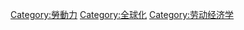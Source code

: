 {{Commons category}}
{{Category main}}
[[Category:勞動力|Category:勞動力]]
[[Category:全球化|Category:全球化]]
[[Category:劳动经济学|Category:劳动经济学]]